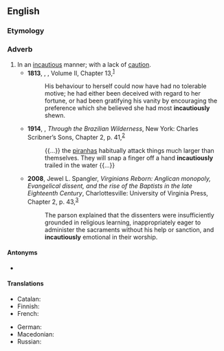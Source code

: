 ==English==

===Etymology===
{{suffix|en|incautious|ly}}

===Adverb===
{{en-adv}}

# In an [[incautious]] manner; with a lack of [[caution]].
#* '''1813''', {{w|Jane Austen}}, ''{{w|Pride and Prejudice}}'', Volume II, Chapter 13,<sup>[http://www.gutenberg.org/files/42671/42671-h/42671-h.htm]</sup>
#*: His behaviour to herself could now have had no tolerable motive; he had either been deceived with regard to her fortune, or had been gratifying his vanity by encouraging the preference which she believed she had most '''incautiously''' shewn.
#* '''1914''', {{w|Theodore Roosevelt}}, ''Through the Brazilian Wilderness'', New York: Charles Scribner’s Sons, Chapter 2, p. 41,<sup>[https://archive.org/details/cu31924086561119]</sup>
#*: {{...}} the [[piranha]]s habitually attack things much larger than themselves. They will snap a finger off a hand '''incautiously''' trailed in the water {{...}}
#* '''2008''', Jewel L. Spangler, ''Virginians Reborn: Anglican monopoly, Evangelical dissent, and the rise of the Baptists in the late Eighteenth Century'', Charlottesville: University of Virginia Press, Chapter 2, p. 43,<sup>[https://books.google.ca/books?id=R0RVN0vx50gC&printsec=frontcover#v=onepage&q&f=false]</sup>
#*: The parson explained that the dissenters were insufficiently grounded in religious learning, inappropriately eager to administer the sacraments without his help or sanction, and '''incautiously''' emotional in their worship.

====Antonyms====
* {{l|en|cautiously}}

====Translations====
{{trans-top|without caution}}
* Catalan: {{t+|ca|incautament}}
* Finnish: {{t+|fi|varomattomasti}}
* French: {{t+|fr|imprudemment}}
{{trans-mid}}
* German: {{t+|de|unvorsichtig}}
* Macedonian: {{t|mk|непретпазливо}}
* Russian: {{t+|ru|неосторо́жно}}
{{trans-bottom}}
